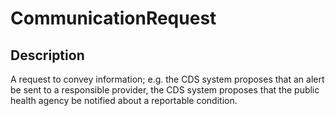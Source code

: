 # CommunicationRequest
 ## Description 
 A request to convey information; e.g. the CDS system proposes that an alert be sent to a responsible provider, the CDS system proposes that the public health agency be notified about a reportable condition.